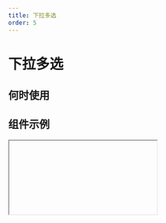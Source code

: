 ```yaml
---
title: 下拉多选
order: 5
---
```


# 下拉多选

## 何时使用

## 组件示例

<Iframe url="https://pre-yida-performance3.alibaba-inc.com/developer/multi-select-field-v2?isRenderNav=false" />

## 组件属性

<!-- | 属性名 | 属性 code | 类型 | 数据示例 | 动态属性 | 备注 | -->
<!-- | :--- | :--- | :--- | :--- | :--- | :--- | -->
<!-- | 标题 | label | String | "标题" | 是 |  | -->
<!-- | 值 | fieldData | Object | 单选: "4121", 多选: ["4102", "4212"] | 是 |  | -->
<!-- | 标题位置 | labelAlign | String | “left” | 否 | 可选值：“left”, ”top”, ”inset" | -->
<!-- | 标题宽度 | labelColSpan | Number | 4 | 否 |  | -->
<!-- | 标题偏移 | labelColOffset | Number  | 0 | 否 |  | -->
<!-- | 内容宽度 | wrapperColSpan | Number  | 0 | 否 |  | -->
<!-- | 内容偏移 | wrapperColOffset | Number  | 0 | 否 |  | -->
<!-- | 标题对齐 | labelTextAlign | String | “left” | 否 | 可选值：“left”, ”right" | -->
<!-- | 提示文字 | placeholder | String | “请选择” | 是 |  | -->
<!-- | 描述信息 | tips | String | "这是一段描述信息" | 否 |  | -->
<!-- | 尺寸 | size | String | “small” | 否 | 可选值：“small”, ”medium”, "large" | -->
<!-- | 状态 | behavior | String | {fieldBehavior: "NORMAL"} | 是 | fieldBehavior 可选值："NORMAL", "DISABLED", "READONLY", "HIDDEN" | -->
<!-- | 校验 | validation | Array | [{type:"required"}] | 是 | 可选值：{type:"required"}, {type: "customValidate", message: "请选择指定项", param: "function validateRule(value) { return value === 'test'; }"} | -->
<!-- | 是否有下拉箭头 | hasArrow | Boolean | true | 否 |  可选值：true, false | -->
<!-- | 是否多选 | multiple | Boolean | true | 否 |  可选值：true, false | -->
<!-- | 是否有搜索 | showSearch | Boolean | true | 否 |  可选值：true, false |
|下拉框显示或关闭事件| onVisibleChange | Function | function onVisibleChange({ visible, type }){console.log('onVisibleChange', visible, type);} | 否
| 值发生改变事件 | onChange | Function | function onChange({ value, data, extra }){ console.log('onChange', value, data, extra);} | 否 -->


<AttrTable dataSource={[
{
  attr: '标题', 
  code: 'label', 
  type: 'String', 
  demo: '标题', 
  dafault:'', 
  desc: ''
}, 
{
  attr: '值', 
  code: 'fieldData', 
  type: 'Object', 
  demo: '单选: "4121", 多选: ["4102", "4212"]', 
  dafault:'', 
  desc: ''
}, 
{
  attr: '标题位置', 
  code: 'labelAlign', 
  type: 'String', 
  demo: '“left”', 
  dafault:'', 
  desc: '可选值：“left”, ”top”'
}, 
{
  attr: '标题宽度', 
  code: 'labelColSpan', 
  type: 'Number', 
  demo: '4', 
  dafault:'', 
  desc: ''
}, 
{
  attr: '标题偏移', 
  code: 'labelColOffset', 
  type: 'Number', 
  demo: '0', 
  dafault:'', 
  desc: ''
}, 
{
  attr: '内容宽度', 
  code: 'wrapperColSpan', 
  type: 'Number', 
  demo: '0', 
  dafault:'', 
  desc: ''
}, 
{
  attr: '内容偏移', 
  code: 'wrapperColOffset', 
  type: 'Number', 
  demo: '0', 
  dafault:'', 
  desc: ''
}, 
{
  attr: '标题对齐', 
  code: 'labelTextAlign', 
  type: 'String', 
  demo: '“left”', 
  dafault:'', 
  desc: '可选值：“left”, ”right"'
}, 
{
  attr: '提示文字', 
  code: 'placeholder', 
  type: 'String', 
  demo: '“请选择”', 
  dafault:'', 
  desc: ''
}, 
{
  attr: '描述信息', 
  code: 'tips', 
  type: 'String', 
  demo: '这是一段描述信息', 
  dafault:'', 
  desc: ''
}, 
{
  attr: '尺寸', 
  code: 'size', 
  type: 'String', 
  demo: '“small”', 
  dafault:'', 
  desc: '可选值：“small”, ”medium”, "large"'
}, 
{
  attr: '状态', 
  code: 'behavior', 
  type: 'String', 
  demo: '{fieldBehavior: "NORMAL"}', 
  dafault:'', 
  desc: 'fieldBehavior 可选值："NORMAL", "DISABLED", "READONLY", "HIDDEN"'
}, 
{
  attr: '状态', 
  code: 'behavior', 
  type: 'String', 
  demo: '{fieldBehavior: "NORMAL"}', 
  dafault:'', 
  desc: 'fieldBehavior 可选值："NORMAL", "DISABLED", "READONLY", "HIDDEN" '
}, {
  attr: '校验', 
  code: 'validation', 
  type: 'Array', 
  demo: '[{type:"required"}]', 
  dafault:'', 
  desc: '可选值：{type:"required"}, {type: "customValidate", message: "请选择指定项", param: "function validateRule(value) { return value === test; }"} '
}, {
  attr: '是否有下拉箭头', 
  code: 'hasArrow', 
  type: 'Boolean', 
  demo: 'true', 
  dafault:'', 
  desc: '可选值：true, false'
}, {
  attr: '是否多选', 
  code: 'multiple', 
  type: 'BoBooleanol', 
  demo: 'true', 
  dafault:'', 
  desc: '可选值：true, false '
}, {
  attr: '校验', 
  code: 'validation', 
  type: 'Array', 
  demo: '[{type:"required"}] ', 
  dafault:'', 
  desc: '可选值：{type:"required"}, {type: "customValidate", message: "请选择今日之前的日期", param: "function validateRule(value) { return value <= new Date().getTime(); }"}'
}, 
{
  attr: '是否有搜索', 
  code: 'showSearch', 
  type: 'Boolean', 
  demo: 'true', 
  dafault:'', 
  desc: ' 可选值：true, false'
}, 
{
  attr: '下拉框显示或关闭事件', 
  code: 'onVisibleChange', 
  type: 'Function', 
  demo: 'function onVisibleChange({ visible, type }){console.log("onVisibleChange", visible, type);} ', 
  dafault:'', 
  desc: ''
}, 
{
  attr: '值发生改变事件', 
  code: 'onChange', 
  type: 'Function', 
  demo: ' function onChange({ value, data, extra }){ console.log("onChange", value, data, extra);} ', 
  dafault:'', 
  desc: ''
}, 
]}
/>